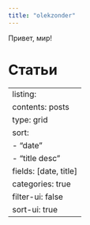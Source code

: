 ```yaml
---
title: "olekzonder"
---
```


Привет, мир!

# Статьи

---
listing:
    contents: posts
    type: grid
    sort: 
    - "date"
    - "title desc"
    fields: [date, title]
    categories: true
    filter-ui: false
    sort-ui: true
---